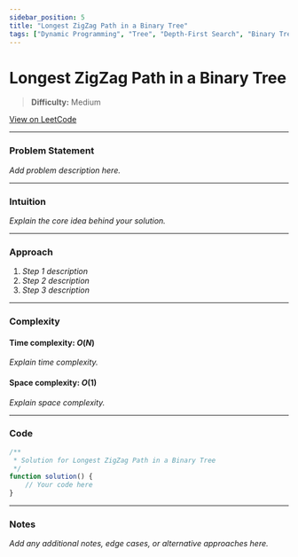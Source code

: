 ```yaml
---
sidebar_position: 5
title: "Longest ZigZag Path in a Binary Tree"
tags: ["Dynamic Programming", "Tree", "Depth-First Search", "Binary Tree"]
---
```


# Longest ZigZag Path in a Binary Tree

> **Difficulty:** Medium

[View on LeetCode](https://leetcode.com/problems/longest-zigzag-path-in-a-binary-tree/)

***

### Problem Statement

_Add problem description here._

***

### Intuition

_Explain the core idea behind your solution._

***

### Approach

1. _Step 1 description_
2. _Step 2 description_
3. _Step 3 description_

***

### Complexity

#### Time complexity: $O(N)$

_Explain time complexity._

#### Space complexity: $O(1)$

_Explain space complexity._

***

### Code

```javascript
/**
 * Solution for Longest ZigZag Path in a Binary Tree
 */
function solution() {
    // Your code here
}
```

***

### Notes

_Add any additional notes, edge cases, or alternative approaches here._
